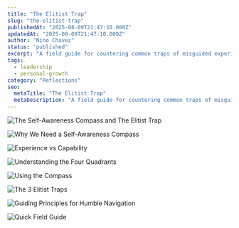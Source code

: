 ```yaml
---
title: "The Elitist Trap"
slug: "the-elitist-trap"
publishedAt: "2025-08-09T21:47:10.000Z"
updatedAt: "2025-08-09T21:47:10.000Z"
author: "Nino Chavez"
status: "published"
excerpt: "A field guide for countering common traps of misguided experience."
tags:
  - leadership
  - personal-growth
category: "Reflections"
seo:
  metaTitle: "The Elitist Trap"
  metaDescription: "A field guide for countering common traps of misguided experience."
---
```

![The Self-Awareness Compass and The Elitist Trap](/content/images/2025/08/1_The-Self-Awareness-Compass-and-The-Elitist-Trap.png)

![Why We Need a Self-Awareness Compass](/content/images/2025/08/2_Why-We-Need-a-Self-Awareness-Compass.png)

![Experience vs Capability](/content/images/2025/08/3_Experience-vs-Capability.png)

![Understanding the Four Quadrants](/content/images/2025/08/4_Understanding-the-Four-Quadrants.png)

![Using the Compass](/content/images/2025/08/5_Using-the-Compass.png)

![The 3 Elitist Traps](/content/images/2025/08/6_The-3-Elitist-Traps.png)

![Guiding Principles for Humble Navigation](/content/images/2025/08/7_Guiding-Principles-for-Humble-Navigation.png)

![Quick Field Guide](/content/images/2025/08/8_Quick-Field-Guide.png)
